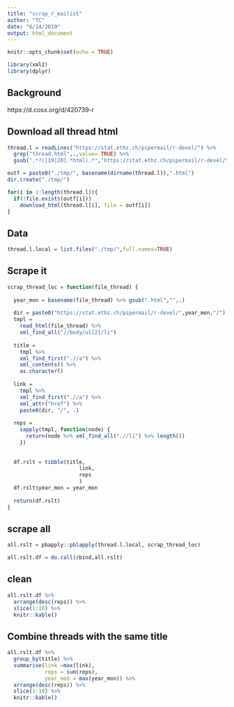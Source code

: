 ```yaml
---
title: "scrap_r_mailist"
author: "TC"
date: "6/14/2019"
output: html_document
---
```


```r
knitr::opts_chunk$set(echo = TRUE)

library(xml2)
library(dplyr)
```

## Background

https://d.cosx.org/d/420739-r


## Download all thread html


```r
thread.l = readLines("https://stat.ethz.ch/pipermail/r-devel/") %>%
  grep("thread.html",.,value= TRUE) %>%
  gsub(".*?([19|20].*html).*","https://stat.ethz.ch/pipermail/r-devel/\\1", .)

outf = paste0("./tmp/", basename(dirname(thread.l)),".html")
dir.create("./tmp/")
```

```r

for(i in 1:length(thread.l)){
  if(!file.exists(outf[i]))
    download_html(thread.l[i], file = outf[i])
}
```




## Data

```r
thread.l.local = list.files("./tmp/",full.names=TRUE)
```


## Scrape it 
```r

scrap_thread_loc = function(file_thread) {
  
  year_mon = basename(file_thread) %>% gsub(".html","",.)
  
  dir = paste0("https://stat.ethz.ch/pipermail/r-devel/",year_mon,"/")
  tmpl =
    read_html(file_thread) %>%
    xml_find_all("//body/ul[2]/li")
  
  title =
    tmpl %>%
    xml_find_first(".//a") %>%
    xml_contents() %>%
    as.character()
  
  link =
    tmpl %>%
    xml_find_first(".//a") %>%
    xml_attr("href") %>%
    paste0(dir, "/", .)
  
  reps =
    sapply(tmpl, function(node) {
      return(node %>% xml_find_all(".//li") %>% length())
    })
  
  
  df.rslt = tibble(title,
                       link,
                       reps
                       )
  df.rslt$year_mon = year_mon
  
  return(df.rslt)
}


```


## scrape all


```r
all.rslt = pbapply::pblapply(thread.l.local, scrap_thread_loc)

```

```r
all.rslt.df = do.call(rbind,all.rslt)
```

## clean

```r

all.rslt.df %>%
  arrange(desc(reps)) %>%
  slice(1:10) %>%
  knitr::kable()


```


## Combine threads with the same title

```r
all.rslt.df %>%
  group_by(title) %>%
  summarise(link =max(link), 
            reps = sum(reps),
            year_mon = max(year_mon)) %>%
  arrange(desc(reps)) %>%
  slice(1:10) %>%
  knitr::kable()
```


